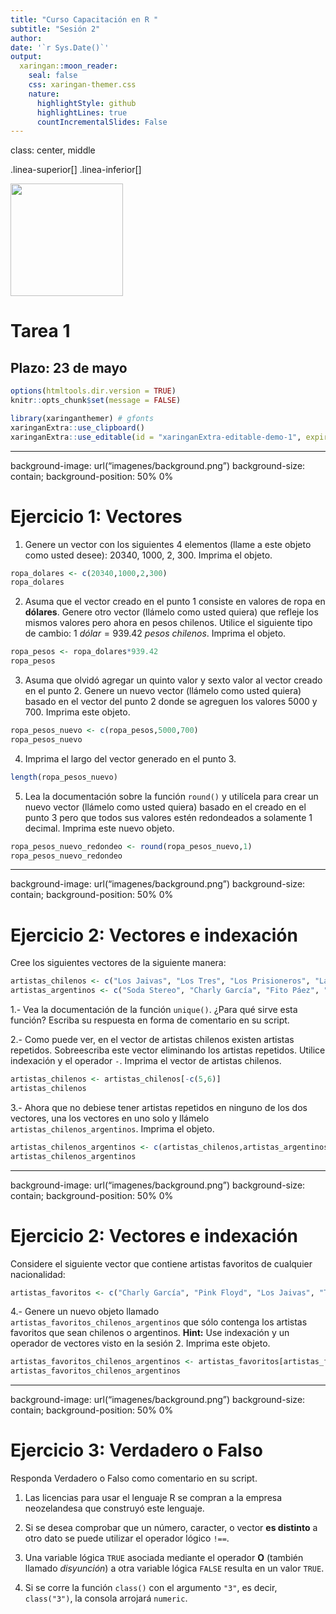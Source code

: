 ---
title: "Curso Capacitación en R "
subtitle: "Sesión 2"  
author: 
date: '`r Sys.Date()`'
output:
  xaringan::moon_reader:
    seal: false
    css: xaringan-themer.css
    nature:
      highlightStyle: github
      highlightLines: true
      countIncrementalSlides: False
---

class: center, middle

.linea-superior[]
.linea-inferior[]


<img src="imagenes/logo_super_portada.png" width="180" />


# Tarea 1

## Plazo: 23 de mayo 

```{r setup, include=FALSE} 
options(htmltools.dir.version = TRUE)
knitr::opts_chunk$set(message = FALSE) 
```


```{r xaringan-themer, include=FALSE, warning=FALSE}
library(xaringanthemer) # gfonts
xaringanExtra::use_clipboard()
xaringanExtra::use_editable(id = "xaringanExtra-editable-demo-1", expires = 1)
```
---

background-image: url("imagenes/background.png")
background-size: contain;
background-position: 50% 0%

# Ejercicio 1: Vectores

1. Genere un vector con los siguientes $4$ elementos (llame a este objeto como usted desee): $20340$, $1000$, $2$, $300$. Imprima el objeto.
```{r , include=FALSE}
ropa_dolares <- c(20340,1000,2,300)
ropa_dolares
```
2. Asuma que el vector creado en el punto 1 consiste en valores de ropa en **dólares**. Genere otro vector (llámelo como usted quiera) que refleje los mismos valores pero ahora en pesos chilenos. Utilice el siguiente tipo de cambio: $1 \ dólar = 939.42 \ pesos \ chilenos$. Imprima el objeto.
```{r , include=FALSE}
ropa_pesos <- ropa_dolares*939.42
ropa_pesos
```
3. Asuma que olvidó agregar un quinto valor y sexto valor al vector creado en el punto 2. Genere un nuevo vector (llámelo como usted quiera) basado en el vector del punto 2 donde se agreguen los valores $5000$ y $700$. Imprima este objeto.
```{r , include=FALSE}
ropa_pesos_nuevo <- c(ropa_pesos,5000,700)
ropa_pesos_nuevo
```
4. Imprima el largo del vector generado en el punto 3.
```{r , include=FALSE}
length(ropa_pesos_nuevo)
```
5. Lea la documentación sobre la función `round()` y utilícela para crear un nuevo vector (llámelo como usted quiera) basado en el creado en el punto 3 pero que todos sus valores estén redondeados a solamente $1$ decimal. Imprima este nuevo objeto.

```{r , include=FALSE}
ropa_pesos_nuevo_redondeo <- round(ropa_pesos_nuevo,1)
ropa_pesos_nuevo_redondeo
```

---

background-image: url("imagenes/background.png")
background-size: contain;
background-position: 50% 0%

# Ejercicio 2: Vectores e indexación

Cree los siguientes vectores de la siguiente manera:

```{r , include=TRUE}
artistas_chilenos <- c("Los Jaivas", "Los Tres", "Los Prisioneros", "La Ley", "Los Prisioneros", "La Ley", "Los Bunkers")
artistas_argentinos <- c("Soda Stereo", "Charly García", "Fito Páez", "Sandro")
```

1.- Vea la documentación de la función `unique()`. ¿Para qué sirve esta función? Escriba su respuesta en forma de comentario en su script.

2.- Como puede ver, en el vector de artistas chilenos existen artistas repetidos. Sobreescriba este vector eliminando los artistas repetidos. Utilice indexación y el operador `-`. Imprima el vector de artistas chilenos.
```{r , include=FALSE}
artistas_chilenos <- artistas_chilenos[-c(5,6)]
artistas_chilenos
```
3.- Ahora que no debiese tener artistas repetidos en ninguno de los dos vectores, una los vectores en uno solo y llámelo `artistas_chilenos_argentinos`. Imprima el objeto.
```{r , include=FALSE}
artistas_chilenos_argentinos <- c(artistas_chilenos,artistas_argentinos)
artistas_chilenos_argentinos
```

---

background-image: url("imagenes/background.png")
background-size: contain;
background-position: 50% 0%

# Ejercicio 2: Vectores e indexación

Considere el siguiente vector que contiene artistas favoritos de cualquier nacionalidad:
```{r , include=TRUE}
artistas_favoritos <- c("Charly García", "Pink Floyd", "Los Jaivas", "The Beatles","Soda Stereo", "Hozier")
```

4.- Genere un nuevo objeto llamado `artistas_favoritos_chilenos_argentinos` que sólo contenga los artistas favoritos que sean chilenos o argentinos. **Hint:** Use indexación y un operador de vectores visto en la sesión 2. Imprima este objeto.

```{r , include=FALSE}
artistas_favoritos_chilenos_argentinos <- artistas_favoritos[artistas_favoritos %in% artistas_chilenos_argentinos]
artistas_favoritos_chilenos_argentinos
```

---

background-image: url("imagenes/background.png")
background-size: contain;
background-position: 50% 0%

# Ejercicio 3: Verdadero o Falso

Responda Verdadero o Falso como comentario en su script.

1. Las licencias para usar el lenguaje R se compran a la empresa neozelandesa que construyó este lenguaje.

2. Si se desea comprobar que un número, caracter, o vector **es distinto** a otro dato se puede utilizar el operador lógico `!==`.

3. Una variable lógica `TRUE` asociada mediante el operador **O** (también llamado *disyunción*) a otra variable lógica `FALSE` resulta en un valor `TRUE`.

4. Si se corre la función `class()` con el argumento `"3"`, es decir, `class("3")`, la consola arrojará `numeric`. 



